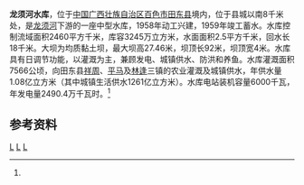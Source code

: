 {{Infobox Reservoir 
|name = 龙须河水库
|nickname =
|image = 
|image_caption = 
|map = 
|map_caption = 
|pushpin_map = China Guangxi
|pushpin_map_caption = 龙须河水库在广西的位置
|code = 
|class = 中型水库
|location_of_reservoir = [[广西壮族自治区|广西壮族自治区]][[田东县|田东县]]
|location_of_dam = 
|inflow =[[龙须河|龙须河]]
|outflow = 
|catchment_area = 2460
|reservoir_area = 
|mean_depth = 
|maximum_depth = 
|flood_level = 
|normal_water_level =
|dead_water_level = 
|water_quality = 
|island = 
|maximum_storage_capacity = 
|normal_storage_capacity =
|dead_storage_capacity = 
|type_of_dam =均质黏土坝
|elevation_of_dam = 
|height_of_dam = 27.46
|length_of_dam =92
|width_of_dam =4
|installed_capacity = 6000千瓦
|irrigated_area =7566公顷
|start = 1958年
|complete = 1959年
|cost = 
|emigrate =
|latd = 23
|latm = 32
|lats = 25
|latNS =N 
|longd = 107
|longm = 07
|longs = 46
|longEW = E
|website = 
|footnotes = <ref name="中国河湖大典">{{cite book zh |author=《[[中国河湖大典|中国河湖大典]]》编纂委员会 |title=《中国河湖大典·珠江卷》 |format=M |edition=1 |location=北京 |publisher=中国水利水电出版社 |date=2013年1月 |pages=137页 |id= ISBN 978-7-5170-0561-2}}</ref>
}}
'''龙须河水库'''，位于[[中国|中国]][[广西壮族自治区|广西壮族自治区]][[百色市|百色市]][[田东县|田东县]]境内，位于县城以南8千米处，是[[龙须河|龙须河]]下游的一座中型水库，1958年动工兴建，1959年竣工蓄水。水库控制流域面积2460平方千米，库容3245万立方米，水面面积2.5平方千米，回水长18千米。大坝为均质黏土坝，最大坝高27.46米，坝顶长92米，坝顶宽4米。水库具有日调节功能，以灌溉为主，兼顾发电、城镇供水、防洪和养鱼。水库灌溉面积7566公顷，向田东县[[祥周镇|祥周]]、[[平马镇_(田东县)|平马]]及[[林逢镇|林逢]]三镇的农业灌溉及城镇供水，年供水量1.08亿立方米（其中城镇生活供水1261亿立方米）。水库电站装机容量6000千瓦，年发电量2490.4万千瓦时。<ref name="中国河湖大典"/>

==参考资料==
{{reflist}}
[[Category:右江水系|L]]
[[Category:广西水库|L]]
[[Category:西江水庫|L]]
